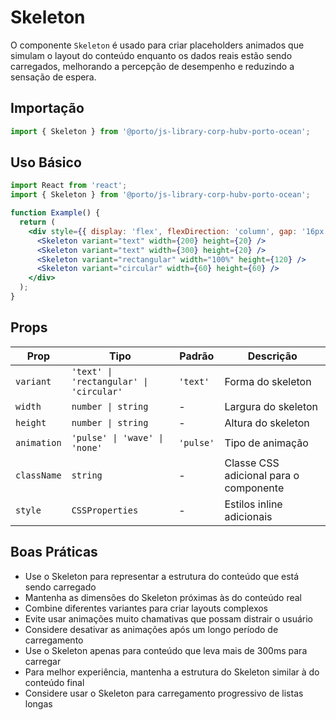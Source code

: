 

<Meta title="Components/Skeleton" />

# Skeleton

O componente `Skeleton` é usado para criar placeholders animados que simulam o layout do conteúdo enquanto os dados reais estão sendo carregados, melhorando a percepção de desempenho e reduzindo a sensação de espera.



## Importação

```jsx
import { Skeleton } from '@porto/js-library-corp-hubv-porto-ocean';
```

## Uso Básico

```jsx
import React from 'react';
import { Skeleton } from '@porto/js-library-corp-hubv-porto-ocean';

function Example() {
  return (
    <div style={{ display: 'flex', flexDirection: 'column', gap: '16px' }}>
      <Skeleton variant="text" width={200} height={20} />
      <Skeleton variant="text" width={300} height={20} />
      <Skeleton variant="rectangular" width="100%" height={120} />
      <Skeleton variant="circular" width={60} height={60} />
    </div>
  );
}
```

## Props

| Prop | Tipo | Padrão | Descrição |
|------|------|--------|-----------|
| `variant` | `'text' \| 'rectangular' \| 'circular'` | `'text'` | Forma do skeleton |
| `width` | `number \| string` | - | Largura do skeleton |
| `height` | `number \| string` | - | Altura do skeleton |
| `animation` | `'pulse' \| 'wave' \| 'none'` | `'pulse'` | Tipo de animação |
| `className` | `string` | - | Classe CSS adicional para o componente |
| `style` | `CSSProperties` | - | Estilos inline adicionais |



## Boas Práticas

- Use o Skeleton para representar a estrutura do conteúdo que está sendo carregado
- Mantenha as dimensões do Skeleton próximas às do conteúdo real
- Combine diferentes variantes para criar layouts complexos
- Evite usar animações muito chamativas que possam distrair o usuário
- Considere desativar as animações após um longo período de carregamento
- Use o Skeleton apenas para conteúdo que leva mais de 300ms para carregar
- Para melhor experiência, mantenha a estrutura do Skeleton similar à do conteúdo final
- Considere usar o Skeleton para carregamento progressivo de listas longas
